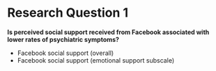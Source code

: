 # Research Question 1

**Is perceived social support received from Facebook associated with lower rates of psychiatric symptoms?**

* Facebook social support (overall)
* Facebook social support (emotional support subscale)
